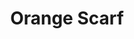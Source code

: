 ---
title: "Orange Scarf"
meta_title: "Orange Scarf craft"
description: "Craft de Orange Scarf"
rank: "e"
draft: false
name: "Orange Scarf"
recipe_img: "https://wiki.pokexgames.com/images/6/6c/Orange_Scarf.png"
level: 8
craft_time: 180
result: 1
value_npc: 1
ingredients:
  - name: "Electric Rat Tail"
    quantity: 2
    item_img: "https://wiki.pokexgames.com/images/d/d9/Electric_Rat_Tail.png"
    value_npc: 1
  - name: "Screw"
    quantity: 62
    item_img: "https://wiki.pokexgames.com/images/5/59/Screw.png"
    value_npc: 1
  - name: "Style Point"
    quantity: 200
    item_img: "https://wiki.pokexgames.com/images/e/e0/Style_point.png"
    value_npc: 1
---